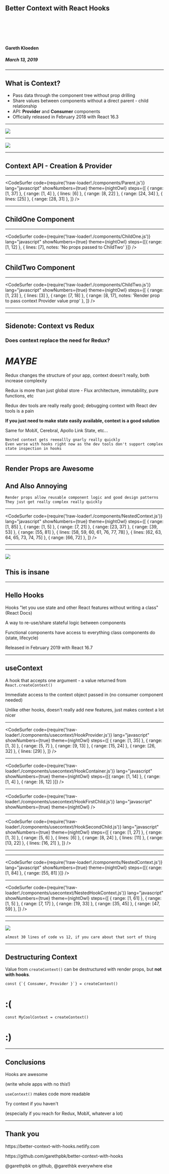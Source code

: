 
## Better Context with React Hooks

<br />
<br />
<br />
<br />

#### Gareth Kloeden

##### March 13, 2019

---

## What is Context?

<ul style={{ textAlign: 'left' }}>
  <Appear>
    <li style={{ margin: '25px 0' }}>Pass data through the component tree without prop drilling</li>
    <li style={{ margin: '25px 0' }}>Share values between components without a direct parent - child relationship</li>
    <li style={{ margin: '25px 0' }}>
      API: <strong>Provider</strong> and <strong>Consumer</strong> components
    </li>
    <li style={{ margin: '25px 0' }}>Officially released in February 2018 with React 16.3</li>
  </Appear>
</ul>

---

<img src="./assets/prop-drilling-diagram.svg" />

---

<img src="./assets/context-diagram.svg" />

---

## Context API - Creation & Provider

---

<CodeSurfer
  code={require('!raw-loader!./components/Parent.js')}
  lang="javascript"
  showNumbers={true}
  theme={nightOwl}
  steps={[
    { range: [1, 37] },
    { range: [1, 4] },
    { lines: [6] },
    { range: [8, 22] },
    { range: [24, 34] },
    { lines: [25] },
    { range: [28, 31] },
  ]}
/>

---

## ChildOne Component

---

<CodeSurfer
  code={require('!raw-loader!./components/ChildOne.js')}
  lang="javascript"
  showNumbers={true}
  theme={nightOwl}
  steps={[{ range: [1, 12] }, { lines: [7], notes: 'No props passed to ChildTwo' }]}
/>

---

## ChildTwo Component

---

<CodeSurfer
  code={require('!raw-loader!./components/ChildTwo.js')}
  lang="javascript"
  showNumbers={true}
  theme={nightOwl}
  steps={[
    { range: [1, 23] },
    { lines: [3] },
    { range: [7, 18] },
    { range: [8, 17], notes: 'Render prop to pass context Provider value prop' },
  ]}
/>

---


<Parent />

---

## Sidenote: Context vs Redux

<Appear>
  <h3>Does context replace the need for Redux?</h3>
  <h1>
    <em>MAYBE</em>
  </h1>
  <p>Redux changes the structure of your app, context doesn't really, both increase complexity</p>
  <p>Redux is more than just global store - Flux architecture, immutability, pure functions, etc</p>
  <p>Redux dev tools are really really good; debugging context with React dev tools is a pain</p>
  <p>
    <strong>If you just need to make state easily available, context is a good solution</strong>
  </p>
  <p>Same for MobX, Cerebral, Apollo Link State, etc...</p>
</Appear>

```notes
Nested context gets reeeallly gnarly really quickly
Even worse with hooks right now as the dev tools don't support complex state inspection in hooks
```

---

## Render Props are Awesome

<Appear>
  <h2 className="iWJQFI">And Also Annoying</h2>
</Appear>

```notes
Render props allow reusable component logic and good design patterns
They just get really complex really quickly
```

---

<CodeSurfer
  code={require('!raw-loader!./components/NestedContext.js')}
  lang="javascript"
  showNumbers={true}
  theme={nightOwl}
  steps={[
    { range: [1, 85] },
    { range: [1, 5] },
    { range: [7, 21] },
    { range: [23, 37] },
    { range: [39, 53] },
    { range: [55, 81] },
    { lines: [58, 59, 60, 61, 76, 77, 78] },
    { lines: [62, 63, 64, 65, 73, 74, 75] },
    { range: [66, 72] },
  ]}
/>

---


<NestedContext />

---

<img src="./assets/context-lol.png" />

<Appear>
  <h2 className="iWJQFI">This is insane</h2>
</Appear>

---

## Hello Hooks

<Appear>
  <p>Hooks "let you use state and other React features without writing a class" (React Docs)</p>
  <p>A way to re-use/share stateful logic between components</p>
  <p>Functional components have access to everything class components do (state, lifecycle)</p>
  <p>Released in February 2019 with React 16.7</p>
</Appear>

---

## useContext

<Appear>
  <p>
    A hook that accepts one argument - a value returned from <code>React.createContext()</code>
  </p>
  <p>Immediate access to the context object passed in (no consumer component needed)</p>
  <p>Unlike other hooks, doesn't really add new features, just makes context a lot nicer</p>
</Appear>

---

<CodeSurfer
  code={require('!raw-loader!./components/usecontext/HookProvider.js')}
  lang="javascript"
  showNumbers={true}
  theme={nightOwl}
  steps={[
    { range: [1, 35] },
    { range: [1, 3] },
    { range: [5, 7] },
    { range: [9, 13] },
    { range: [15, 24] },
    { range: [26, 32] },
    { lines: [29] },
  ]}
/>

---

<CodeSurfer
  code={require('!raw-loader!./components/usecontext/HookContainer.js')}
  lang="javascript"
  showNumbers={true}
  theme={nightOwl}
  steps={[{ range: [1, 14] }, { range: [1, 4] }, { range: [6, 12] }]}
/>

---

<CodeSurfer
  code={require('!raw-loader!./components/usecontext/HookFirstChild.js')}
  lang="javascript"
  showNumbers={true}
  theme={nightOwl}
/>

---

<CodeSurfer
  code={require('!raw-loader!./components/usecontext/HookSecondChild.js')}
  lang="javascript"
  showNumbers={true}
  theme={nightOwl}
  steps={[
    { range: [1, 27] },
    { range: [1, 3] },
    { range: [5, 6] },
    { lines: [6] },
    { range: [8, 24] },
    { lines: [11] },
    { range: [13, 22] },
    { lines: [16, 21] },
  ]}
/>

---


<HookContainer />

---

<CodeSurfer
  code={require('!raw-loader!./components/NestedContext.js')}
  lang="javascript"
  showNumbers={true}
  theme={nightOwl}
  steps={[{ range: [1, 84] }, { range: [55, 81] }]}
/>

---

<CodeSurfer
  code={require('!raw-loader!./components/usecontext/NestedHookContext.js')}
  lang="javascript"
  showNumbers={true}
  theme={nightOwl}
  steps={[
    { range: [1, 61] },
    { range: [1, 5] },
    { range: [7, 17] },
    { range: [19, 33] },
    { range: [35, 45] },
    { range: [47, 59] },
  ]}
/>

---


<NestedHookContext />

---

<img src="./assets/render-props-vs-hooks.png" />

```notes
almost 30 lines of code vs 12, if you care about that sort of thing
```

---

## Destructuring Context

<Appear>
  <p>
    Value from <code>createContext()</code> can be destructured with render props, but <strong>not with hooks</strong>.
  </p>
  <p>
    <code>const {`{ Consumer, Provider }`} = createContext()</code>
  </p>
  <h1>:(</h1>
  <p>
    <code>const MyCoolContext = createContext()</code>
  </p>
  <h1>:)</h1>
</Appear>

---

## Conclusions

<Appear>
  <p>Hooks are awesome</p>
  <p>
    (write whole apps with no <em>this</em>!)
  </p>
  <p>
    <code>useContext()</code> makes code more readable
  </p>
  <p>Try context if you haven't</p>
  <p>(especially if you reach for Redux, MobX, whatever a lot)</p>
</Appear>

---

## Thank you

<p>https://better-context-with-hooks.netlify.com</p>

<p>https://github.com/garethpbk/better-context-with-hooks</p>

<p>@garethpbk on github, @garethbk everywhere else</p>
